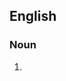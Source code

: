 {{also|Gedankenexperiments|gedanken experiments}}

==English==

===Noun===
{{head|en|noun form}}

# {{plural of|en|gedankenexperiment}}